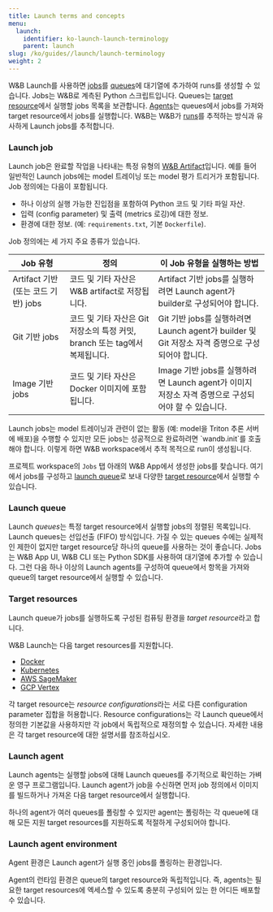 ```yaml
---
title: Launch terms and concepts
menu:
  launch:
    identifier: ko-launch-launch-terminology
    parent: launch
slug: /ko/guides//launch/launch-terminology
weight: 2
---
```


W&B Launch를 사용하면 [jobs](#launch-job)를 [queues](#launch-queue)에 대기열에 추가하여 runs를 생성할 수 있습니다. Jobs는 W&B로 계측된 Python 스크립트입니다. Queues는 [target resource](#target-resources)에서 실행할 jobs 목록을 보관합니다. [Agents](#launch-agent)는 queues에서 jobs를 가져와 target resource에서 jobs를 실행합니다. W&B는 W&B가 [runs](/ko/guides/runs/)를 추적하는 방식과 유사하게 Launch jobs를 추적합니다.

### Launch job
Launch job은 완료할 작업을 나타내는 특정 유형의 [W&B Artifact](/ko/guides/artifacts/)입니다. 예를 들어 일반적인 Launch jobs에는 model 트레이닝 또는 model 평가 트리거가 포함됩니다. Job 정의에는 다음이 포함됩니다.

- 하나 이상의 실행 가능한 진입점을 포함하여 Python 코드 및 기타 파일 자산.
- 입력 (config parameter) 및 출력 (metrics 로깅)에 대한 정보.
- 환경에 대한 정보. (예: `requirements.txt`, 기본 `Dockerfile`).

Job 정의에는 세 가지 주요 종류가 있습니다.

| Job 유형 | 정의 | 이 Job 유형을 실행하는 방법 |
| ---------- | --------- | -------------- |
|Artifact 기반 (또는 코드 기반) jobs| 코드 및 기타 자산은 W&B artifact로 저장됩니다.| Artifact 기반 jobs를 실행하려면 Launch agent가 builder로 구성되어야 합니다. |
|Git 기반 jobs| 코드 및 기타 자산은 Git 저장소의 특정 커밋, branch 또는 tag에서 복제됩니다. | Git 기반 jobs를 실행하려면 Launch agent가 builder 및 Git 저장소 자격 증명으로 구성되어야 합니다. |
|Image 기반 jobs| 코드 및 기타 자산은 Docker 이미지에 포함됩니다. | Image 기반 jobs를 실행하려면 Launch agent가 이미지 저장소 자격 증명으로 구성되어야 할 수 있습니다. |

<Note>
Launch jobs는 model 트레이닝과 관련이 없는 활동 (예: model을 Triton 추론 서버에 배포)을 수행할 수 있지만 모든 jobs는 성공적으로 완료하려면 `wandb.init`를 호출해야 합니다. 이렇게 하면 W&B workspace에서 추적 목적으로 run이 생성됩니다.
</Note>

프로젝트 workspace의 `Jobs` 탭 아래의 W&B App에서 생성한 jobs를 찾습니다. 여기에서 jobs를 구성하고 [launch queue](#launch-queue)로 보내 다양한 [target resource](#target-resources)에서 실행할 수 있습니다.

### Launch queue
Launch *queues*는 특정 target resource에서 실행할 jobs의 정렬된 목록입니다. Launch queues는 선입선출 (FIFO) 방식입니다. 가질 수 있는 queues 수에는 실제적인 제한이 없지만 target resource당 하나의 queue를 사용하는 것이 좋습니다. Jobs는 W&B App UI, W&B CLI 또는 Python SDK를 사용하여 대기열에 추가할 수 있습니다. 그런 다음 하나 이상의 Launch agents를 구성하여 queue에서 항목을 가져와 queue의 target resource에서 실행할 수 있습니다.

### Target resources
Launch queue가 jobs를 실행하도록 구성된 컴퓨팅 환경을 *target resource*라고 합니다.

W&B Launch는 다음 target resources를 지원합니다.

- [Docker](/ko/launch/set-up-launch/setup-launch-docker)
- [Kubernetes](/ko/launch/set-up-launch/setup-launch-kubernetes)
- [AWS SageMaker](/ko/launch/set-up-launch/setup-launch-sagemaker)
- [GCP Vertex](/ko/launch/set-up-launch/setup-vertex)

각 target resource는 *resource configurations*라는 서로 다른 configuration parameter 집합을 허용합니다. Resource configurations는 각 Launch queue에서 정의한 기본값을 사용하지만 각 job에서 독립적으로 재정의할 수 있습니다. 자세한 내용은 각 target resource에 대한 설명서를 참조하십시오.

### Launch agent
Launch agents는 실행할 jobs에 대해 Launch queues를 주기적으로 확인하는 가벼운 영구 프로그램입니다. Launch agent가 job을 수신하면 먼저 job 정의에서 이미지를 빌드하거나 가져온 다음 target resource에서 실행합니다.

하나의 agent가 여러 queues를 폴링할 수 있지만 agent는 폴링하는 각 queue에 대해 모든 지원 target resources를 지원하도록 적절하게 구성되어야 합니다.

### Launch agent environment
Agent 환경은 Launch agent가 실행 중인 jobs를 폴링하는 환경입니다.

<Note>
Agent의 런타임 환경은 queue의 target resource와 독립적입니다. 즉, agents는 필요한 target resources에 엑세스할 수 있도록 충분히 구성되어 있는 한 어디든 배포할 수 있습니다.
</Note>
